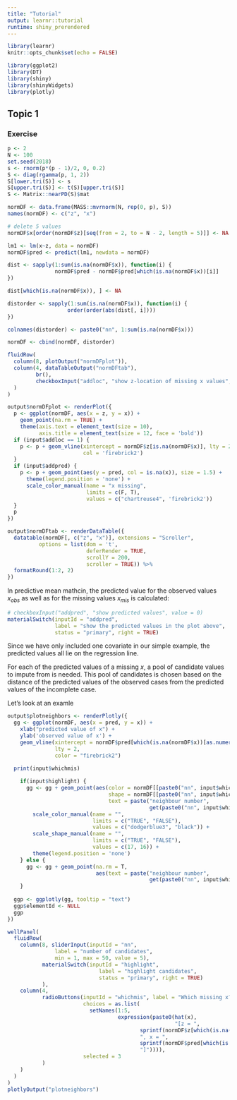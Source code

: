 ```yaml
---
title: "Tutorial"
output: learnr::tutorial
runtime: shiny_prerendered
---
```


```r
library(learnr)
knitr::opts_chunk$set(echo = FALSE)
```

```r
library(ggplot2)
library(DT)
library(shiny)
library(shinyWidgets)
library(plotly)
```

## Topic 1

### Exercise 


```r
p <- 2
N <- 100
set.seed(2018)
s <- rnorm(p*(p - 1)/2, 0, 0.2)
S <- diag(rgamma(p, 1, 2))
S[lower.tri(S)] <- s
S[upper.tri(S)] <- t(S)[upper.tri(S)]
S <- Matrix::nearPD(S)$mat

normDF <- data.frame(MASS::mvrnorm(N, rep(0, p), S))
names(normDF) <- c("z", "x")

# delete 5 values
normDF$x[order(normDF$z)[seq(from = 2, to = N - 2, length = 5)]] <- NA

lm1 <- lm(x~z, data = normDF)
normDF$pred <- predict(lm1, newdata = normDF)

dist <- sapply(1:sum(is.na(normDF$x)), function(i) {
               normDF$pred - normDF$pred[which(is.na(normDF$x))[i]]
})

dist[which(is.na(normDF$x)), ] <- NA

distorder <- sapply(1:sum(is.na(normDF$x)), function(i) {
                   order(order(abs(dist[, i])))
})

colnames(distorder) <- paste0("nn", 1:sum(is.na(normDF$x)))

normDF <- cbind(normDF, distorder)
```


```r
fluidRow(
  column(8, plotOutput("normDFplot")),
  column(4, dataTableOutput("normDFtab"),
         br(),
         checkboxInput("addloc", "show z-location of missing x values", value = 0)
  )
)
```

```r
output$normDFplot <- renderPlot({
  p <- ggplot(normDF, aes(x = z, y = x)) +
    geom_point(na.rm = TRUE) +
    theme(axis.text = element_text(size = 10),
          axis.title = element_text(size = 12, face = 'bold'))
  if (input$addloc == 1) {
    p <- p + geom_vline(xintercept = normDF$z[is.na(normDF$x)], lty = 2,
                        col = 'firebrick2')
  }
  if (input$addpred) {
    p <- p + geom_point(aes(y = pred, col = is.na(x)), size = 1.5) +
      theme(legend.position = 'none') +
      scale_color_manual(name = "x missing",
                         limits = c(F, T),
                         values = c("chartreuse4", 'firebrick2'))
  }
  p
})

output$normDFtab <- renderDataTable({
  datatable(normDF[, c("z", "x")], extensions = "Scroller",
          options = list(dom = 't',
                         deferRender = TRUE,
                         scrollY = 200,
                         scroller = TRUE)) %>%
  formatRound(1:2, 2)
})
```

In predictive mean mathcin, the predicted value for the observed values
$x_{obs}$ as  well as for the missing values $x_{mis}$ is calculated:
\begin{eqnarray*}
\hat x_{obs} = \hat\beta_0 + \hat\beta_1 z_{obs}\\
\hat x_{mis} = \hat\beta_0 + \hat\beta_1 z_{mis}\\
\end{eqnarray*}

```r
# checkboxInput("addpred", "show predicted values", value = 0)
materialSwitch(inputId = "addpred", 
               label = "show the predicted values in the plot above",
               status = "primary", right = TRUE)
```


Since we have only included one covariate in our simple example, the predicted 
values all lie on the regression line.


For each of the predicted values of a missing $x$, a pool of candidate values
to impute from is needed. This pool of candidates is chosen based on the 
distance of the predicted values of the observed cases from the predicted
values of the incomplete case.

Let's look at an examle

```r
output$plotneighbors <- renderPlotly({
  gg <- ggplot(normDF, aes(x = pred, y = x)) +
    xlab("predicted value of x") +
    ylab('observed value of x') +
    geom_vline(xintercept = normDF$pred[which(is.na(normDF$x))[as.numeric(input$whichmis)]],
               lty = 2,
               color = "firebrick2")
  
  print(input$whichmis)

    if(input$highlight) {
      gg <- gg + geom_point(aes(color = normDF[[paste0("nn", input$whichmis)]] <= input$nn,
                                shape = normDF[[paste0("nn", input$whichmis)]] <= input$nn,
                                text = paste("neighbour number",
                                             get(paste0("nn", input$whichmis))))) +
        scale_color_manual(name = "",
                           limits = c("TRUE", "FALSE"), 
                           values = c("dodgerblue3", "black")) +
        scale_shape_manual(name = "",
                           limits = c("TRUE", "FALSE"), 
                           values = c(17, 16)) +
        theme(legend.position = 'none')
    } else {
      gg <- gg + geom_point(na.rm = T, 
                            aes(text = paste("neighbour number",
                                             get(paste0("nn", input$whichmis)))))
    }
  
  ggp <- ggplotly(gg, tooltip = "text")
  ggp$elementId <- NULL
  ggp
})

```


```r
wellPanel(
  fluidRow(
    column(8, sliderInput(inputId = "nn", 
               label = "number of candidates",
               min = 1, max = 50, value = 5),
           materialSwitch(inputId = "highlight", 
                             label = "highlight candidates",
                             status = "primary", right = TRUE)
           ),
    column(4, 
           radioButtons(inputId = "whichmis", label = "Which missing x?",
                        choices = as.list(
                          setNames(1:5,
                                   expression(paste0(hat(x),
                                                     "[z = ",
                                          sprintf(normDF$z[which(is.na(normDF$x))[1:5]], fmt = "%.2f"),
                                          ", x = ",
                                          sprintf(normDF$pred[which(is.na(normDF$x))[1:5]], fmt = "%.2f"),
                                          "]")))),
                        selected = 3
           )
    )
  )
)
plotlyOutput("plotneighbors")
```


